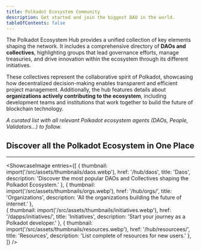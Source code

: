```yaml
---
title: Polkadot Ecosystem Community
description: Get started and join the biggest DAO in the world.
tableOfContents: false
---
```



The Polkadot Ecosystem Hub provides a unified collection of key elements shaping the network. 
It includes a comprehensive directory of **DAOs and collectives**, highlighting groups that lead governance efforts, manage treasuries, 
and drive innovation within the ecosystem through its different initiatives. 

These collectives represent the collaborative spirit of Polkadot, 
showcasing how decentralized decision-making enables transparent and efficient project management. Additionally, the hub features details about **organizations actively contributing to the ecosystem**, 
including development teams and institutions that work together to build the future of blockchain technology.

*A curated list with all relevant Polkadot ecosystem agents (DAOs, People, Validators…) to follow.*

## Discover all the Polkadot Ecosystem in One Place
----------------
<ShowcaseImage
  entries={[
        {
      thumbnail: import('/src/assets/thumbnails/daos.webp'),
      href: '/hub/daos',
      title: 'Daos',
      description: 'Discover the most popular DAOs and Collectives shaping the Polkadot Ecosystem.'
    },
                     {
      thumbnail: import('/src/assets/thumbnails/orgs.webp'),
      href: '/hub/orgs/',
      title: 'Organizations',
      description: 'All the organizations building the future of internet.'
      },  
    {
      thumbnail: import('/src/assets/thumbnails/initiatives.webp'),
      href: '/dapps/initiatives/',
      title: 'Initiatives',
      description: 'Start your journey as a Polkadot developer.'
      },
          {
      thumbnail: import('/src/assets/thumbnails/resources.webp'),
      href: '/hub/resourcees/',
      title: 'Resources',
      description: 'List complete of resources for new users.'
      },
  ]}
/>

